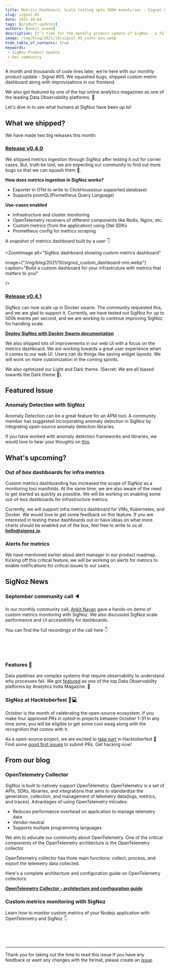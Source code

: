 ```yaml
---
title: Metrics Dashboard, Scale testing upto 500K events/sec - Signal 05
slug: signal-05
date: 2021-10-04
tags: [product-updates]
authors: [ankit_anand]
description: It's time for the monthly product update of SigNoz - a full-stack open-source and observability tool. Find out what we've been upto at SigNoz during September, 2021.
image: /img/blog/2021/10/signal_05_cover-min.webp
hide_table_of_contents: true
keywords:
 - SigNoz Product Update
 - Dev community
---
```




<head>
  <link rel="canonical" href="https://signoz.io/blog/community-update-05/"/>
</head>

A month and thousands of code lines later, we're here with our monthly product update - Signal #05. We squashed bugs, shipped custom metric dashboard  along with improvisations in our frontend.


We also got featured by one of the top online analytics magazines as one of the leading Data Observability platforms. 🥳

Let's dive in to see what humans at SigNoz have been up to!

## What we shipped?
We have made two big releases this month:

### [Release v0.4.0](https://github.com/SigNoz/signoz/releases/tag/v0.4.0)

We shipped metrics ingestion through SigNoz after testing it out for corner cases. But, truth be told, we are expecting our community to find out more bugs so that we can squash them 🐞.

**How does metrics ingestion in SigNoz works?**

- Exporter in OTel to write to ClickHouse(our supported database)
- Supports promQL(Prometheus Query Language)

**Use-cases enabled**
- Infrastructure and cluster monitoring
- OpenTelemetry receivers of different components like Redis, Nginx, etc.
- Custom metrics (from the application) using Otel SDKs
- Prometheus config for metrics scraping

A snapshot of metrics dashboard built by a user 👇



<ZoomImage
    alt="SigNoz dashboard showing custom metrics dashboard"
   
   image={"/img/blog/2021/10/signoz_custom_dashboard-min.webp"}
   caption="Build a custom dashboard for your infrastruture with metrics that matters to you!"
   
/>

### [Release v0.4.1](https://github.com/SigNoz/signoz/releases/tag/v0.4.1)
SigNoz can now scale up in Docker swarm. The community requested this, and we are glad to support it. Currently, we have tested out SigNoz for up to 500k events per second, and we are working to continue improving SigNoz for handling scale.

**[Deploy SigNoz with Docker Swarm documentation](https://signoz.io/docs/install/docker_swarm/)**

We also shipped lots of improvements in our web UI with a focus on the metrics dashboard. We are working towards a great user experience when it comes to our web UI. Users can do things like saving widget layouts. We will work on more customization in the coming sprints.

We also optimized our Light and Dark theme. (Secret: We are all biased towards the Dark theme 🙈).

## Featured Issue
### Anomaly Detection with SigNoz

Anomaly Detection can be a great feature for an APM tool. A community member has suggested incorporating anomaly detection in SigNoz by integrating open-source anomaly detection libraries.

If you have worked with anomaly detection frameworks and libraries, we would love to hear your thoughts on [this](https://github.com/SigNoz/signoz/issues/295).

## What's upcoming?

### Out of box dashboards for infra metrics
Custom metrics dashboarding has increased the scope of SigNoz as a monitoring tool manifolds. At the same time, we are also aware of the need to get started as quickly as possible. We will be working on enabling some out-of-box dashboards for infrastructure metrics.

Currently, we will support infra metrics dashboard for VMs, Kubernetes, and Docker. We would love to get some feedback on this feature. If you are interested in testing these dashboards out or have ideas on what more charts should be enabled out of the box, feel free to write to us at **hello@signoz.io**.

### Alerts for metrics
We have mentioned earlier about alert manager in our product roadmap. Kicking off this critical feature, we will be working on alerts for metrics to enable notifications for critical issues to our users.

## SigNoz News

### September community call 🔈
In our monthly community call, [Ankit Nayan](https://github.com/ankitnayan) gave a hands-on demo of custom metrics monitoring with SigNoz. We also discussed SigNoz scale performance and UI accessibility for dashboards.

You can find the full recordings of the call here 👇

<p>&nbsp;</p>

<Youtube id="fy1K5PifDDU"  />

<p>&nbsp;</p>


### Features 📸
Data pipelines are complex systems that require observability to understand why processes fail. We got [featured](https://analyticsindiamag.com/top-data-observability-platforms-for-monitoring-data-quality-at-scale/) as one of the top Data Observability platforms by Analytics India Magazine. 🎉

### SigNoz at Hacktoberfest 🧑💻
October is the month of celebrating the open-source ecosystem. If you make four approved PRs in opted-in projects between October 1-31 in any time zone, you will be eligible to get some cool swag along with the recognition that comes with it.

As a open-source project, we are excited to [take part](https://signoz.io/blog/hacktoberfest/) in Hacktoberfest 🎉 Find some [good first issues](https://github.com/SigNoz/signoz/issues?q=is%3Aissue+is%3Aopen+label%3A%22good+first+issue%22) to submit PRs. Get hacking now!

## From our blog
### OpenTelemetry Collector
SigNoz is built to natively support OpenTelemetry. OpenTelemetry is a set of APIs, SDKs, libraries, and integrations that aims to standardize the generation, collection, and management of telemetry data(logs, metrics, and traces). Advantages of using OpenTelemetry inlcudes:

- Reduces performance overhead on application to manage telemetry data
- Vendor-neutral
- Supports multiple programming languages
 
We aim to educate our community about OpenTelemetry. One of the critical components of the OpenTelemetry architecture is the OpenTelemetry collector.

OpenTelemetry collector has three main functions: collect, process, and export the telemetry data collected.

Here's a complete architecture and configuration guide on OpenTelemetry collectors:

**[OpenTelemetry Collector - architecture and configuration guide](https://signoz.io/blog/opentelemetry-collector-complete-guide/)** 

### Custom metrics monitoring with SigNoz
Learn how to monitor custom metrics of your Nodejs application with OpenTelemetry and SigNoz 👇

<p>&nbsp;</p>

<Youtube id="7Ni78SajFLM"  />

<p>&nbsp;</p>

---

Thank you for taking out the time to read this issue  If you have any feedback or want any changes with the format, please create an [issue](https://github.com/SigNoz/signoz/issues).



